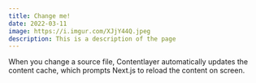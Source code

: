 ```yaml
---
title: Change me!
date: 2022-03-11
image: https://i.imgur.com/XJjY44Q.jpeg
description: This is a description of the page
---
```


When you change a source file, Contentlayer automatically updates the content cache, which prompts Next.js to reload the content on screen.
